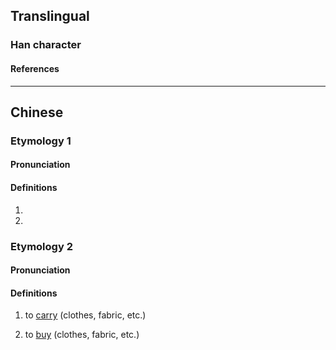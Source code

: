 {{character info}}
==Translingual==

===Han character===
{{Han char|rn=64|rad=手|as=06|sn=9|four=50032|canj=QYHV|ids=⿰扌衣}}

====References====
{{Han ref|kx=0431.080|dkj=12065|hdz=31875.040|uh=6314}}

----

==Chinese==

===Etymology 1===
{{zh-forms}}

====Pronunciation====
{{zh-pron
|m=lǚ
|c=leoi5
|cat=pn
}}

====Definitions====
{{zh-hanzi}}

# {{zh-alt-form|旅}}
# {{surname|zh}}

===Etymology 2===
{{zh-forms|alt=擜,⿰扌办}}

====Pronunciation====
{{zh-pron
|mn=hiahⁿ
|cat=v
}}

====Definitions====
{{zh-hanzi}}

# {{lb|zh|Hokkien}} to [[carry]] (clothes, fabric, etc.)
# {{lb|zh|Taiwanese Hokkien}} to [[buy]] (clothes, fabric, etc.)